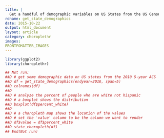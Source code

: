 ```yaml
---
title: |
  Get a handful of demographic variables on US States from the US Census Bureau as a data.frame.
rdname: get_state_demographics
date: 2015-10-22
output: html_document
layout: article
category: choroplethr
images:
FRONTFOMATTER_IMAGES
---
```


```r
library(ggplot2)
library(choroplethr)
```

```r

## Not run: 
##D # get some demographic data on US states from the 2010 5-year ACS
##D df = get_state_demographics(endyear=2010, span=5)
##D colnames(df)
##D 
##D # analyze the percent of people who are white not hispanic
##D # a boxplot shows the distribution
##D boxplot(df$percent_white)
##D 
##D # a choropleth map shows the location of the values
##D # set the 'value' column to be the column we want to render
##D df$value = df$percent_white
##D state_choropleth(df)
## End(Not run)



```